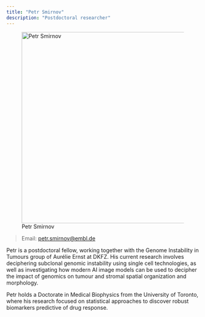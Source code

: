 ```yaml
---
title: "Petr Smirnov"
description: "Postdoctoral researcher"
---
```


![Petr Smirnov](Smirnov%20Petr-2.jpg){width="500" fig-align="center"}

> Email: [petr.smirnov\@embl.de](mailto:petr.smirnov@embl.de)\

Petr is a postdoctoral fellow, working together with the Genome Instability in Tumours group of Aurélie Ernst at DKFZ. His current research involves deciphering subclonal genomic instability using single cell technologies, as well as investigating how modern AI image models can be used to decipher the impact of genomics on tumour and stromal spatial organization and morphology.

Petr holds a Doctorate in Medical Biophysics from the University of Toronto, where his research focused on statistical approaches to discover robust biomarkers predictive of drug response.
